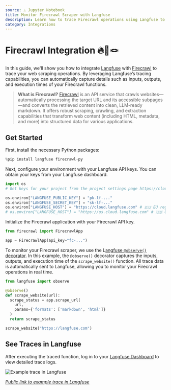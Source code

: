 ```yaml
---
source: ⚠️ Jupyter Notebook
title: Monitor Firecrawl Scraper with Langfuse
description: Learn how to trace Firecrawl operations using Langfuse to capture detailed observability data for your web scraping tasks.
category: Integrations
---
```


# Firecrawl Integration 🔥🤝🪢

In this guide, we'll show you how to integrate [Langfuse](https://langfuse.com) with [Firecrawl](https://www.firecrawl.dev/) to trace your web scraping operations. By leveraging Langfuse’s tracing capabilities, you can automatically capture details such as inputs, outputs, and execution times of your Firecrawl functions.

> **What is Firecrawl?** [Firecrawl](https://www.firecrawl.dev/) is an API service that crawls websites—automatically processing the target URL and its accessible subpages—and converts the retrieved content into clean, LLM-ready markdown. It offers robust scraping, crawling, and extraction capabilities that transform web content (including HTML, metadata, and more) into structured data for various applications.

## Get Started

First, install the necessary Python packages:

```python
%pip install langfuse firecrawl-py
```

Next, configure your environment with your Langfuse API keys. You can obtain your keys from your Langfuse dashboard.

```python
import os
# Get keys for your project from the project settings page https://cloud.langfuse.com

os.environ["LANGFUSE_PUBLIC_KEY"] = "pk-lf-..."
os.environ["LANGFUSE_SECRET_KEY"] = "sk-lf-..."
os.environ["LANGFUSE_HOST"] = "https://cloud.langfuse.com" # 🇪🇺 EU region
# os.environ["LANGFUSE_HOST"] = "https://us.cloud.langfuse.com" # 🇺🇸 US region
```

Initialize the Firecrawl application with your Firecrawl API key.

```python
from firecrawl import FirecrawlApp

app = FirecrawlApp(api_key="fc-...")
```

To monitor your Firecrawl scraper, we use the L[angfuse `@observe()` decorator](https://langfuse.com/docs/sdk/python/decorators). In this example, the `@observe()` decorator captures the inputs, outputs, and execution time of the `scrape_website()` function. All trace data is automatically sent to Langfuse, allowing you to monitor your Firecrawl operations in real time.

```python
from langfuse import observe

@observe()
def scrape_website(url):
  scrape_status = app.scrape_url(
    url,
    params={'formats': ['markdown', 'html']}
  )
  return scrape_status

scrape_website("https://langfuse.com")
```

## See Traces in Langfuse

After executing the traced function, log in to your [Langfuse Dashboard](https://cloud.langfuse.com) to view detailed trace logs.

![Example trace in Langfuse](https://langfuse.com/images/cookbook/integration-firecrawl/firecrawl-example-trace.png)

_[Public link to example trace in Langfuse](https://cloud.langfuse.com/project/cloramnkj0002jz088vzn1ja4/traces/49206b8e-5366-4458-9357-bd38b740ec4e?timestamp=2025-02-18T16%3A42%3A51.446Z)_


<LearnMore />
